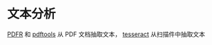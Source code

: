 # 文本分析 {#chap:text-analysis}

 [PDFR](https://github.com/AllanCameron/PDFR) 和 [pdftools](https://github.com/ropensci/pdftools) 从 PDF 文档抽取文本， [tesseract](https://github.com/ropensci/tesseract) 从扫描件中抽取文本 
